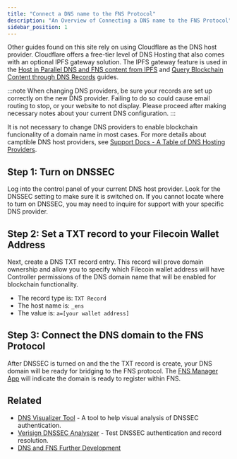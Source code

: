 ```yaml
---
title: "Connect a DNS name to the FNS Protocol"
description: "An Overview of Connecting a DNS name to the FNS Protocol"
sidebar_position: 1
---
```


Other guides found on this site rely on using Cloudflare as the DNS host provider. Cloudflare offers a free-tier level of DNS Hosting that also comes with an optional IPFS gateway solution. The IPFS gateway feature is used in the [Host in Parallel DNS and FNS content from IPFS](/dnstoens/importguide/host-in-parallel) and [Query Blockchain Content through DNS Records](/dnstoens/importguide/dynamic-blockchain-content) guides.

:::note
When changing DNS providers, be sure your records are set up correctly on the new DNS provider. Failing to do so could cause email routing to stop, or your website to not display. Please proceed after making necessary notes about your current DNS configuration.
:::

It is not necessary to change DNS providers to enable blockchain funcionality of a domain name in most cases. For more details about camptible DNS host providers, see [Support Docs - A Table of DNS Hosting Providers](https://support.ens.domains/docs/howto/link-dns-name#hosting-providers).

## Step 1: Turn on DNSSEC

Log into the control panel of your current DNS host provider. Look for the DNSSEC setting to make sure it is switched on. If you cannot locate where to turn on DNSSEC, you may need to inquire for support with your specific DNS provider.

<BrowserWindow img="/img/dnstoens/1-index-sc1.png"/>

## Step 2: Set a TXT record to your Filecoin Wallet Address

Next, create a DNS TXT record entry. This record will prove domain ownership and allow you to specify which Filecoin wallet address will have Controller permissions of the DNS domain name that will be enabled for blockchain functionality.

* The record type is: `TXT Record`
* The host name is: `_ens`
* The value is: `a=[your wallet address]`

<BrowserWindow img="/img/dnstoens/1-index-sc2.png"/>

## Step 3: Connect the DNS domain to the FNS Protocol

After DNSSEC is turned on and the the TXT record is create, your DNS domain will be ready for bridging to the FNS protocol. The [FNS Manager App](https://app.fildomains.com) will indicate the domain is ready to register within FNS.

<BrowserWindow img="/img/dnstoens/1-index-sc3.png"/>

## Related

* [DNS Visualizer Tool](https://dnsviz.net/) - A tool to help visual analysis of DNSSEC authentication.
* [Verisign DNSSEC Analyszer](https://dnssec-debugger.verisignlabs.com/) - Test DNSSEC authentication and record resolution.
* [DNS and FNS Further Development](/dnstoens/intro/future-dns-ens)